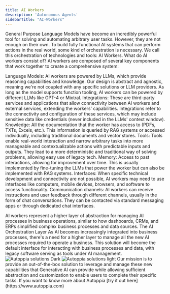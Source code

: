 ```yaml
---
title: AI Workers
description: 'Autonomous Agents'
sidebarTitle: "AI-Workers"
---
```


General Purpose Language Models have become an incredibly powerful tool for solving and automating arbitrary user tasks. However, they are not enough on their own. To build fully functional AI systems that can perform actions in the real world, some kind of orchestration is necessary. We call this orchestration of technologies and tools: AI Workers.
What do AI workers consist of?
AI workers are composed of several key components that work together to create a comprehensive system:

Language Models: AI workers are powered by LLMs, which provide reasoning capabilities and knowledge. Our design is abstract and agnostic, meaning we're not coupled with any specific solutions or LLM providers. As long as the model supports function tooling, AI workers can be powered by different LLMs like GPT-4 or Mixtral.
Integrations: These are third-party services and applications that allow connectivity between AI workers and external services, extending the workers' capabilities. Integrations refer to the connectivity and configuration of these services, which may include sensitive data like credentials (never included in the LLMs' context window).
Knowledge: All the documentation that the worker has access to (PDFs, TXTs, Excels, etc.). This information is queried by RAG systems or accessed individually, including traditional documents and vector stores.
Tools: Tools enable real-world interaction and narrow arbitrary tasks into more manageable and contextualizable actions with predictable inputs and outputs. They lead to a more deterministic and traditional way of solving problems, allowing easy use of legacy tech.
Memory: Access to past interactions, allowing for improvement over time. This is usually implemented by fine-tuning the LLMs that power the worker but can also be implemented with RAG systems.
Interfaces: When specific technical development and connectivity are not possible, AI workers may need to use interfaces like computers, mobile devices, browsers, and software to access functionality.
Communication channels: AI workers can receive instructions and user feedback through different channels, usually in the form of chat conversations. They can be contacted via standard messaging apps or through dedicated chat interfaces.

<Tip>
AI workers represent a higher layer of abstraction for managing AI processes in business operations, similar to how dashboards, CRMs, and ERPs simplified complex business processes and data sources.
</Tip>
The AI Orchestration Layer
As AI becomes increasingly integrated into business processes, there's a need for a higher layer to manage all the new AI processes required to operate a business. This solution will become the default interface for interacting with business processes and data, with legacy software serving as tools under AI management.
<Frame>
<img className="hidden dark:block" src="/images/ecosystem.jpeg" alt="Autoppia solutions Dark" />
</Frame>
<Frame>
<img className="block dark:hidden" src="/images/ecosystem.jpeg" alt="Autoppia solutions light" />
</Frame>
Our mission is to provide an out-of-the-box solution to leverage and manage these new capabilities that Generative AI can provide while allowing sufficient abstraction and customization to enable users to complete their specific tasks.
<Note>
If you want to know more about Autoppia [try it out here](https://www.autoppia.com)
</Note>